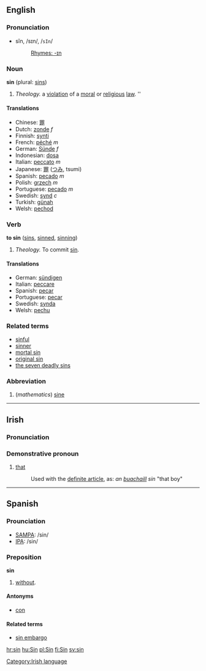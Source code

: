 == English ==
=== Pronunciation ===
*sĭn, /sɪn/, /<tt>sIn</tt>/
*:[[Rhymes:English:-ɪn|Rhymes: -ɪn]]

=== Noun ===
'''sin''' (plural: [[sins]])

#''Theology.'' a [[violation]] of a [[moral]] or [[religious]] [[law]]. ''<!--(Someone please refine this definition; this definition is pretty bad.)''-->

==== Translations ====
*Chinese: [[罪]]
*Dutch: [[zonde]] ''f''
*Finnish: [[synti]]
*French: [[péché]] ''m''
*German: [[Sünde]] ''f''
*Indonesian: [[dosa]]
*Italian: [[peccato]] ''m''
*Japanese: [[罪]] ([[つみ]], tsumi)
*Spanish: [[pecado]] ''m''
*Polish: [[grzech]] ''m''
*Portuguese: [[pecado]] ''m''
*Swedish: [[synd]] ''c''
*Turkish: [[günah]]
*Welsh: [[pechod]]

=== Verb ===
'''to sin''' ([[sins]], [[sinned]], [[sinning]])

#''Theology.'' To commit [[Sin#Noun|sin]].

==== Translations ====
*German: [[sündigen]]
*Italian: [[peccare]]
*Spanish: [[pecar]]
*Portuguese: [[pecar]]
*Swedish: [[synda]]
*Welsh: [[pechu]]

===Related terms===
*[[sinful]]
*[[sinner]]
*[[mortal sin]]
*[[original sin]]
*[[the seven deadly sins]]

===Abbreviation===
#(''mathematics'') [[sine]] 

----

==Irish==
===Pronunciation===
{{IPA|[ʃin&#690;]}}
===Demonstrative pronoun===
#[[that]]
#:Used with the [[definite article]], as: ''an [[buachaill]] sin'' "that boy"

[[Category:Irish language]]

----

== Spanish ==

=== Prounciation ===
*[[SAMPA]]: /sin/
*[[International Phonetic Alphabet|IPA]]: /sin/

=== Preposition ===
'''sin'''

#[[without]].

==== Antonyms ====
*[[con]]

==== Related terms ====
*[[sin embargo]]

[[hr:sin]]
[[hu:Sin]]
[[pl:Sin]]
[[fi:Sin]]
[[sv:sin]]